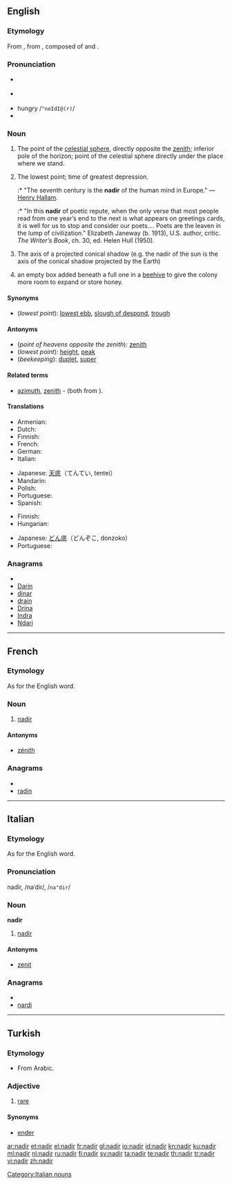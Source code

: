 {{was wotd|2006|September|23}}
{{wikipedia}}
{{also|Nadir}}
==English==

===Etymology===
From {{etyl|ML.}} {{term|nadir|lang=la}}, from {{etyl|ar}} {{term|sc=Arab|نظير اسمت|نَظِيرُ السَّمْت|tr=naẓīru as-samt}}, composed of {{term|sc=Arab|سمت|السَمْتُ|tr=as-samt|the zenith}} and
{{term|sc=Arab|نظير|نَظِير|tr=naẓīr|counterpart, corresponding to}}.

===Pronunciation===
* {{a|RP}} {{IPA|/ˈneɪdɪə/}}
* {{a|US}} {{IPA|/ˈneɪdɪr/}}
* hungry /<tt>"neIdI@(r)</tt>/
* {{audio|en-us-nadir.ogg|Audio (US)}}

===Noun===
{{en-noun}}

# The point of the [[celestial sphere]], directly opposite the [[zenith]]; inferior pole of the horizon; point of the celestial sphere directly under the place where we stand.
# {{figuratively}} The lowest point; time of greatest depression.
#:* "The seventh century is the '''nadir''' of the human mind in Europe." &mdash; [[w:Henry Hallam|Henry Hallam]].
#:* "In this '''nadir''' of poetic repute, when the only verse that most people read from one year’s end to the next is what appears on greetings cards, it is well for us to stop and consider our poets.... Poets are the leaven in the lump of civilization." Elizabeth Janeway (b. 1913), U.S. author, critic. ''The Writer’s Book'', ch. 30, ed. Helen Hull (1950).
# {{astronomy}} The axis of a projected conical shadow (e.g. the nadir of the sun is the axis of the conical shadow projected by the Earth)
# {{beekeeping|archaic}} an empty box added beneath a full one in a [[beehive]] to give the colony more room to expand or store honey. <!-- from The Beekeepers Manual, Pg, 24, Henry Taylor 1860 -->

====Synonyms====
* (''lowest point''): [[lowest ebb]], [[slough of despond]], [[trough]]

====Antonyms====
* (''point of heavens opposite the zenith''): [[zenith]]
* (''lowest point''): [[height]], [[peak]]
* (''beekeeping''): [[duplet]], [[super]]

====Related terms====
* [[azimuth]], [[zenith]] - (both from {{term|سمت|السَمْتُ|tr=as-samt|sc=Arab}}).

====Translations====
{{trans-top|point of the sky}}
* Armenian: {{t-|hy|նադիր|tr=nadir}}
* Dutch: {{t+|nl|nadir|n}}
* Finnish: {{t+|fi|nadiiri}}
* French: {{t+|fr|nadir|m}}
* German: {{t-|de|Nadir|m}}
* Italian: {{t-|it|nadir|m}}
{{trans-mid}}
* Japanese: [[天底]]（てんてい, tentei）
* Mandarin: {{t|cmn|天底|tr=tiāndǐ|sc=Hani}}
* Polish: {{t-|pl|nadir|m}}
* Portuguese: {{t-|pt|nadir|m}}
* Spanish: {{t-|es|nadir|m}}
{{trans-bottom}}

{{trans-top|figuratively the lowest point}}
* Finnish: {{t+|fi|aallonpohja}}
* Hungarian: {{t-|hu|mélypont}}
{{trans-mid}}
* Japanese: [[どん底]]（どんぞこ, donzoko）
* Portuguese: {{t-|pt|nadir|m}}
{{trans-bottom}}

{{trans-top|axis of projected conical shadow}}
{{trans-mid}}
{{trans-bottom}}

===Anagrams===
* {{alphagram|adinr}}
* [[Darin#English|Darin]]
* [[dinar#English|dinar]]
* [[drain#English|drain]]
* [[Drina#English|Drina]]
* [[Indra#English|Indra]]
* [[Ndari#English|Ndari]]

----

==French==
{{wikipedia|lang=fr}}

===Etymology===
As for the English word.

===Noun===
{{fr-noun|m}}

# {{astronomy|lang=fr}} [[#English|nadir]]

====Antonyms====
* [[zénith]]

===Anagrams===
* {{alphagram|adinr}}
* [[radin#French|radin]]

----

==Italian==

===Etymology===
As for the English word.

===Pronunciation===
nadìr, /naˈdir/, /<tt>na"dir</tt>/

===Noun===
'''nadir''' {{m}}

# {{astronomy|lang=it}} [[#English|nadir]]

====Antonyms====
* [[zenit]]

===Anagrams===
* {{alphagram|adinr}}
* [[nardi#Italian|nardi]]

[[Category:Italian nouns]]

----

==Turkish==

===Etymology===
* From Arabic.

===Adjective===
{{tr-adj}}

# [[rare]]

====Synonyms====
* [[ender]]

[[ar:nadir]]
[[et:nadir]]
[[el:nadir]]
[[fr:nadir]]
[[gl:nadir]]
[[io:nadir]]
[[id:nadir]]
[[kn:nadir]]
[[ku:nadir]]
[[ml:nadir]]
[[nl:nadir]]
[[ru:nadir]]
[[fi:nadir]]
[[sv:nadir]]
[[ta:nadir]]
[[te:nadir]]
[[th:nadir]]
[[tr:nadir]]
[[vi:nadir]]
[[zh:nadir]]